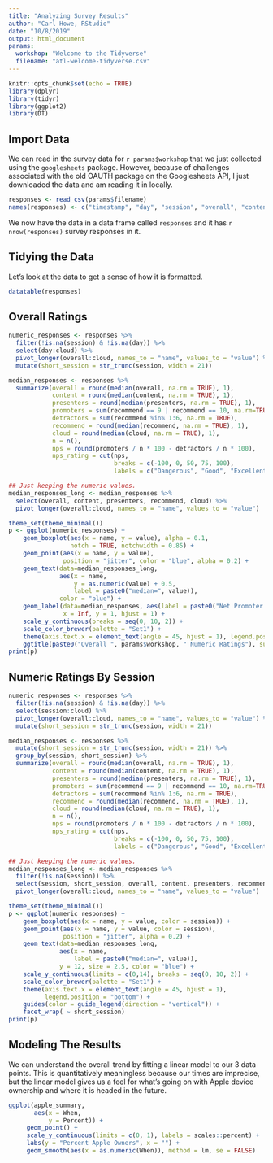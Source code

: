 ```yaml
---
title: "Analyzing Survey Results"
author: "Carl Howe, RStudio"
date: "10/8/2019"
output: html_document
params:
  workshop: "Welcome to the Tidyverse"
  filename: "atl-welcome-tidyverse.csv"
---
```


```r
knitr::opts_chunk$set(echo = TRUE)
library(dplyr)
library(tidyr)
library(ggplot2)
library(DT)

```

## Import Data 

We can read in the survey data for `r params$workshop` that we just collected using the `googlesheets` package. However, because of challenges associated with the old OAUTH package on the Googlesheets API, I just downloaded the data and am reading it in locally.

```r

responses <- read_csv(params$filename)
names(responses) <- c("timestamp", "day", "session", "overall", "content", "presenters", "recommend", "cloud", "best", "least", "left_out", "comments")
```

We now have the data in a data frame called `responses` and it has `r nrow(responses)` survey responses in it.

## Tidying the Data

Let's look at the data to get a sense of how it is formatted.

```r
datatable(responses)
```


## Overall Ratings

```r
numeric_responses <- responses %>% 
  filter(!is.na(session) & !is.na(day)) %>% 
  select(day:cloud) %>% 
  pivot_longer(overall:cloud, names_to = "name", values_to = "value") %>% 
  mutate(short_session = str_trunc(session, width = 21))

median_responses <- responses %>%
  summarize(overall = round(median(overall, na.rm = TRUE), 1),
            content = round(median(content, na.rm = TRUE), 1),
            presenters = round(median(presenters, na.rm = TRUE), 1),
            promoters = sum(recommend == 9 | recommend == 10, na.rm=TRUE),
            detractors = sum(recommend %in% 1:6, na.rm = TRUE), 
            recommend = round(median(recommend, na.rm = TRUE), 1),
            cloud = round(median(cloud, na.rm = TRUE), 1),
            n = n(),
            nps = round(promoters / n * 100 - detractors / n * 100),
            nps_rating = cut(nps, 
                             breaks = c(-100, 0, 50, 75, 100), 
                             labels = c("Dangerous", "Good", "Excellent", "World Class")))

## Just keeping the numeric values.
median_responses_long <- median_responses %>%
  select(overall, content, presenters, recommend, cloud) %>% 
  pivot_longer(overall:cloud, names_to = "name", values_to = "value")

theme_set(theme_minimal())
p <- ggplot(numeric_responses) +
    geom_boxplot(aes(x = name, y = value), alpha = 0.1, 
                 notch = TRUE, notchwidth = 0.85) +
    geom_point(aes(x = name, y = value), 
               position = "jitter", color = "blue", alpha = 0.2) +
    geom_text(data=median_responses_long, 
              aes(x = name, 
                  y = as.numeric(value) + 0.5, 
                  label = paste0("median=", value)), 
              color = "blue") +
    geom_label(data=median_responses, aes(label = paste0("Net Promoter Score = ", nps, ", Rating is ", nps_rating)),
               x = Inf, y = 1, hjust = 1) +
    scale_y_continuous(breaks = seq(0, 10, 2)) +
    scale_color_brewer(palette = "Set1") +
    theme(axis.text.x = element_text(angle = 45, hjust = 1), legend.position = "bottom") +
    ggtitle(paste0("Overall ", params$workshop, " Numeric Ratings"), subtitle = paste0("N = ", median_responses$n ))
print(p)
```

## Numeric Ratings By Session

```r
numeric_responses <- responses %>% 
  filter(!is.na(session) & !is.na(day)) %>% 
  select(session:cloud) %>% 
  pivot_longer(overall:cloud, names_to = "name", values_to = "value") %>% 
  mutate(short_session = str_trunc(session, width = 21))

median_responses <- responses %>%
  mutate(short_session = str_trunc(session, width = 21)) %>% 
  group_by(session, short_session) %>% 
  summarize(overall = round(median(overall, na.rm = TRUE), 1),
            content = round(median(content, na.rm = TRUE), 1),
            presenters = round(median(presenters, na.rm = TRUE), 1),
            promoters = sum(recommend == 9 | recommend == 10, na.rm=TRUE),
            detractors = sum(recommend %in% 1:6, na.rm = TRUE), 
            recommend = round(median(recommend, na.rm = TRUE), 1),
            cloud = round(median(cloud, na.rm = TRUE), 1),
            n = n(),
            nps = round(promoters / n * 100 - detractors / n * 100),
            nps_rating = cut(nps, 
                             breaks = c(-100, 0, 50, 75, 100), 
                             labels = c("Dangerous", "Good", "Excellent", "World Class")))

## Just keeping the numeric values.
median_responses_long <- median_responses %>%
  filter(!is.na(session)) %>% 
  select(session, short_session, overall, content, presenters, recommend, cloud) %>% 
  pivot_longer(overall:cloud, names_to = "name", values_to = "value")

theme_set(theme_minimal())
p <- ggplot(numeric_responses) +
    geom_boxplot(aes(x = name, y = value, color = session)) +
    geom_point(aes(x = name, y = value, color = session), 
               position = "jitter", alpha = 0.2) +
    geom_text(data=median_responses_long, 
              aes(x = name,
                  label = paste0("median=", value)), 
              y = 12, size = 2.5, color = "blue") +
    scale_y_continuous(limits = c(0,14), breaks = seq(0, 10, 2)) +
    scale_color_brewer(palette = "Set1") +
    theme(axis.text.x = element_text(angle = 45, hjust = 1), 
          legend.position = "bottom") +
    guides(color = guide_legend(direction = "vertical")) +
    facet_wrap( ~ short_session)
print(p)
```

## Modeling The Results

We can understand the overall trend by fitting a linear model to our 3 data points. This is quantitatively meaningless because our times are imprecise, but the linear model gives us a feel for what's going on with Apple device ownership and where it is headed in the future.

```r
ggplot(apple_summary, 
       aes(x = When,
           y = Percent)) +
     geom_point() +
     scale_y_continuous(limits = c(0, 1), labels = scales::percent) +
     labs(y = "Percent Apple Owners", x = "") +
     geom_smooth(aes(x = as.numeric(When)), method = lm, se = FALSE)
```

